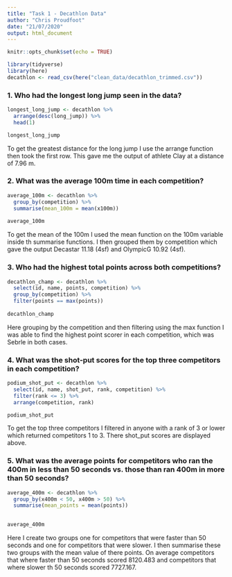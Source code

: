 ```yaml
---
title: "Task 1 - Decathlon Data"
author: "Chris Proudfoot"
date: "21/07/2020"
output: html_document
---
```


```r
knitr::opts_chunk$set(echo = TRUE)
```

```r
library(tidyverse)
library(here)
decathlon <- read_csv(here("clean_data/decathlon_trimmed.csv"))
```


### 1. Who had the longest long jump seen in the data?

```r
longest_long_jump <- decathlon %>%
  arrange(desc(long_jump)) %>%
  head(1)

longest_long_jump
```
To get the greatest distance for the long jump I use the arrange function then took the first row. This gave me the output of athlete Clay at a distance of 7.96 m.

### 2. What was the average 100m time in each competition?

```r
average_100m <- decathlon %>%
  group_by(competition) %>%
  summarise(mean_100m = mean(x100m))
  
average_100m
```
To get the mean of the 100m I used the mean function on the 100m variable inside th summarise functions. I then grouped them by competition which gave the output Decastar 11.18 (4sf) and OlympicG 10.92 (4sf).

### 3. Who had the highest total points across both competitions?

```r
decathlon_champ <- decathlon %>%
  select(id, name, points, competition) %>%
  group_by(competition) %>%
  filter(points == max(points))
  
decathlon_champ
```
Here grouping by the competition and then filtering using the max function I was able to find the highest point scorer in each competition, which was Sebrle in both cases.

### 4. What was the shot-put scores for the top three competitors in each competition?

```r
podium_shot_put <- decathlon %>%
  select(id, name, shot_put, rank, competition) %>%
  filter(rank <= 3) %>%
  arrange(competition, rank)

podium_shot_put
```

To get the top three competitors I filtered in anyone with a rank of 3 or lower which returned competitors 1 to 3. There shot_put scores are displayed above.

### 5. What was the average points for competitors who ran the 400m in less than 50 seconds vs. those than ran 400m in more than 50 seconds?

```r
average_400m <- decathlon %>%
  group_by(x400m < 50, x400m > 50) %>%
  summarise(mean_points = mean(points)) 
  

average_400m
```
Here I create two groups one for competitors that were faster than 50 seconds and one for competitors that were slower. I then summarise these two groups with the mean value of there points. On average competitors that where faster than 50 seconds scored 8120.483 and competitors that where slower th 50 seconds scored 7727.167.






